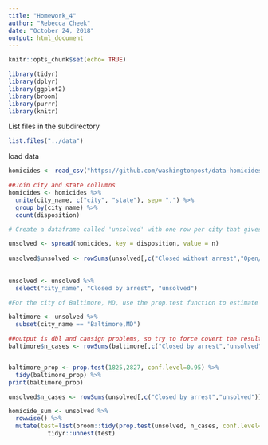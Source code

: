 ```yaml
---
title: "Homework_4"
author: "Rebecca Cheek"
date: "October 24, 2018"
output: html_document
---
```


```r
knitr::opts_chunk$set(echo= TRUE)

library(tidyr)
library(dplyr)
library(ggplot2)
library(broom)
library(purrr)
library(knitr)

```


List files in the subdirectory
```r
list.files("../data")
```

load data

```r
homicides <- read_csv("https://github.com/washingtonpost/data-homicides/raw/master/homicide-data.csv")

##Join city and state collumns
homicides <- homicides %>% 
  unite(city_name, c("city", "state"), sep= ",") %>% 
  group_by(city_name) %>% 
  count(disposition)

# Create a dataframe called 'unsolved' with one row per city that gives the total number #of homicides for the city and the number of unsolved homicides (those for which the #disposition is “Closed without arrest” or “Open/No arrest”) 

unsolved <- spread(homicides, key = disposition, value = n) 
  
unsolved$unsolved <- rowSums(unsolved[,c("Closed without arrest","Open/No arrest")], na.rm=TRUE) 
  
  
unsolved <- unsolved %>% 
  select("city_name", "Closed by arrest", "unsolved")

#For the city of Baltimore, MD, use the prop.test function to estimate the proportion of homicides that are unsolved, as well as the 95% confidence interval for this proportion. Print the output of the prop.test directly in your RMarkdown, and then save the output of prop.test as an R object and apply the tidy function from the broom package to this object and pull the estimated proportion and confidence intervals from the resulting tidy dataframe.

baltimore <- unsolved %>% 
  subset(city_name == "Baltimore,MD") 

##output is dbl and causign problems, so try to force covert the resulting collums before prop.test
baltimore$n_cases <- rowSums(baltimore[,c("Closed by arrest","unsolved")]) 


baltimore_prop <- prop.test(1825,2827, conf.level=0.95) %>% 
  tidy(baltimore_prop) %>% 
print(baltimore_prop)

unsolved$n_cases <- rowSums(unsolved[,c("Closed by arrest","unsolved")])

homicide_sum <- unsolved %>% 
  rowwise() %>% 
  mutate(test=list(broom::tidy(prop.test(unsolved, n_cases, conf.level=0.95)))) %>% 
           tidyr::unnest(test)
         
                                         

```

